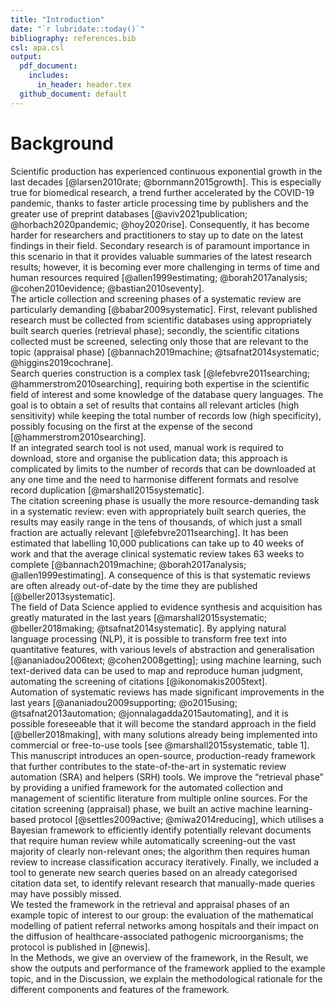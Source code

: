 ```yaml
---
title: "Introduction"
date: "`r lubridate::today()`"
bibliography: references.bib
csl: apa.csl
output:
  pdf_document:
    includes:
      in_header: header.tex
  github_document: default
---
```


# Background

Scientific production has experienced continuous exponential growth in the last decades [@larsen2010rate; @bornmann2015growth].
This is especially true for biomedical research, a trend further accelerated by the COVID-19 pandemic, thanks to faster article processing time by publishers and the greater use of preprint databases [@aviv2021publication; @horbach2020pandemic; @hoy2020rise].
Consequently, it has become harder for researchers and practitioners to stay up to date on the latest findings in their field.
Secondary research is of paramount importance in this scenario in that it provides valuable summaries of the latest research results;
however, it is becoming ever more challenging in terms of time and human resources required [@allen1999estimating; @borah2017analysis; @cohen2010evidence; @bastian2010seventy].\
The article collection and screening phases of a systematic review are particularly demanding [@babar2009systematic].
First, relevant published research must be collected from scientific databases using appropriately built search queries (retrieval phase); secondly, the scientific citations collected must be screened, selecting only those that are relevant to the topic (appraisal phase) [@bannach2019machine; @tsafnat2014systematic; @higgins2019cochrane].\
Search queries construction is a complex task [@lefebvre2011searching; @hammerstrom2010searching], requiring both expertise in the scientific field of interest and some knowledge of the database query languages.
The goal is to obtain a set of results that contains all relevant articles (high sensitivity) while keeping the total number of records low (high specificity),
possibly focusing on the first at the expense of the second [@hammerstrom2010searching].\
If an integrated search tool is not used, manual work is required to download, store and organise the publication data;
this approach is complicated by limits to the number of records that can be downloaded at any one time and the need to harmonise different formats and resolve record duplication [@marshall2015systematic].\
The citation screening phase is usually the more resource-demanding task in a systematic review:
even with appropriately built search queries, the results may easily range in the tens of thousands, of which just a small fraction are actually relevant [@lefebvre2011searching].
It has been estimated that labelling 10,000 publications can take up to 40 weeks of work and that the average clinical systematic review takes 63 weeks to complete [@bannach2019machine; @borah2017analysis; @allen1999estimating].
A consequence of this is that systematic reviews are often already out-of-date by the time they are published [@beller2013systematic].\
The field of Data Science applied to evidence synthesis and acquisition has greatly maturated in the last years [@marshall2015systematic; @beller2018making; @tsafnat2014systematic].
By applying natural language processing (NLP), it is possible to transform free text into quantitative features, with various levels of abstraction and generalisation [@ananiadou2006text; @cohen2008getting];
using machine learning, such text-derived data can be used to map and reproduce human judgment, automating the screening of citations [@ikonomakis2005text].\
Automation of systematic reviews has made significant improvements in the last years [@ananiadou2009supporting; @o2015using; @tsafnat2013automation; @jonnalagadda2015automating], and it is possible foreseeable that it will become the standard approach in the field [@beller2018making], with many solutions already being implemented into commercial or free-to-use tools [see @marshall2015systematic, table 1].\
This manuscript introduces an open-source, production-ready framework that further contributes to the state-of-the-art in systematic review automation (SRA) and helpers (SRH) tools.
We improve the "retrieval phase" by providing a unified framework for the automated collection and management of scientific literature from multiple online sources.
For the citation screening (appraisal) phase, we built an active machine learning-based protocol [@settles2009active; @miwa2014reducing],
which utilises a Bayesian framework to efficiently identify potentially relevant documents that require human review while automatically screening-out the vast majority of clearly non-relevant ones;
the algorithm then requires human review to increase classification accuracy iteratively.
Finally, we included a tool to generate new search queries based on an already categorised citation data set, to identify relevant research that manually-made queries may have possibly missed.\
We tested the framework in the retrieval and appraisal phases of an example topic of interest to our group:
the evaluation of the mathematical modelling of patient referral networks among hospitals and their impact on the diffusion of healthcare-associated pathogenic microorganisms;
the protocol is published in [@newis].\
In the Methods, we give an overview of the framework,
in the Result, we show the outputs and performance of the framework applied to the example topic,
and in the Discussion, we explain the methodological rationale for the different components and features of the framework.\

